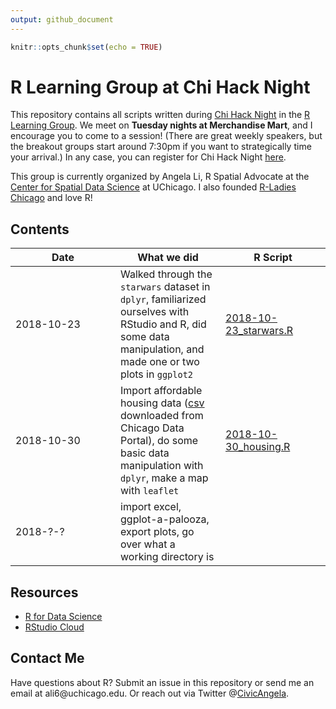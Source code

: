```yaml
---
output: github_document
---
```


```r
knitr::opts_chunk$set(echo = TRUE)
```

# R Learning Group at Chi Hack Night

This repository contains all scripts written during [Chi Hack Night](https://chihacknight.org) in the [R Learning Group](https://github.com/chihacknight/breakout-groups/issues/173). We meet on **Tuesday nights at Merchandise Mart**, and I encourage you to come to a session! (There are great weekly speakers, but the breakout groups start around 7:30pm if you want to strategically time your arrival.) In any case, you can register for Chi Hack Night [here](https://www.eventbrite.com/e/chi-hack-night-registration-41703945624).

This group is currently organized by Angela Li, R Spatial Advocate at the [Center for Spatial Data Science](https://spatial.uchicago.edu) at UChicago. I also founded [R-Ladies Chicago](https://rladieschicago.org) and love R!

## Contents

| Date | What we did | R Script |
|------------------------|------------------------|------------------------|
| 2018-10-23 | Walked through the `starwars` dataset in `dplyr`, familiarized ourselves with RStudio and R, did some data manipulation, and made one or two plots in `ggplot2` | [2018-10-23_starwars.R](https://github.com/angela-li/r-learning-group/blob/master/R/2018-10-23_starwars.R) |
| 2018-10-30 | Import affordable housing data ([csv](https://data.cityofchicago.org/Community-Economic-Development/Affordable-Rental-Housing-Developments/s6ha-ppgi) downloaded from Chicago Data Portal), do some basic data manipulation with `dplyr`, make a map with `leaflet` | [2018-10-30_housing.R](https://github.com/angela-li/r-learning-group/blob/master/R/2018-10-30_housing.R) |
| 2018-?-? | import excel, ggplot-a-palooza, export plots, go over what a working directory is |  |

## Resources

- [R for Data Science](https://spatial.uchicago.edu)
- [RStudio Cloud](https://rstudio.cloud)

## Contact Me
Have questions about R? Submit an issue in this repository or send me an email at ali6@uchicago.edu. Or reach out via Twitter @[CivicAngela](https://twitter.com/CivicAngela).
